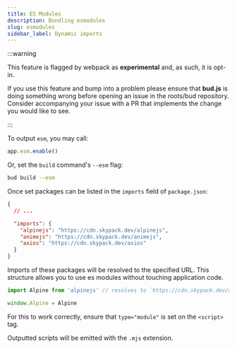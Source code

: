 ```yaml
---
title: ES Modules
description: Bundling esmodules
slug: esmodules
sidebar_label: Dynamic imports
---
```



:::warning

This feature is flagged by webpack as **experimental** and, as such, it is opt-in.

If you use this feature and bump into a problem please ensure that
**bud.js** is doing something wrong before opening an issue in the roots/bud repository. Consider accompanying your issue with
a PR that implements the change you would like to see.

:::

To output `esm`, you may call:

```ts title="bud.config.mjs"
app.esm.enable()
```

Or, set the `build` command's `--esm` flag:

```sh
bud build --esm
```

Once set packages can be listed in the `imports` field of `package.json`:

```json title="package.json"
{
  // ...

  "imports": {
    "alpinejs": "https://cdn.skypack.dev/alpinejs",
    "animejs": "https://cdn.skypack.dev/animejs",
    "axios": "https://cdn.skypack.dev/axios"
  }
}
```

Imports of these packages will be resolved to the specified URL. This structure
allows you to use es modules without touching application code.

```ts title="app.ts"
import Alpine from 'alpinejs' // resolves to `https://cdn.skypack.dev/alpinejs`

window.Alpine = Alpine
```

For this to work correctly, ensure that `type="module"` is set on the `<script>` tag.

Outputted scripts will be emitted with the `.mjs` extension.
